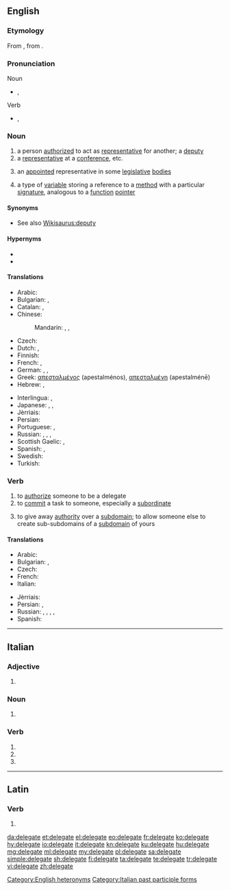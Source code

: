 ==English==

===Etymology===
From {{etyl|fro|en}} {{term|delegat|lang=fro}}, from {{etyl|la|en}} {{term|delegatus|lang=la}}.

===Pronunciation===
; Noun
* {{enPR|dĕlʹĭ-gət}}, {{IPA|/ˈdɛlɪɡət/|lang=en}}
; Verb
* {{enPR|dĕlʹĭ-gāt'}}, {{IPA|/ˈdɛlɪˌɡeɪt/|lang=en}}

===Noun===
{{en-noun}}

# a person [[authorized]] to act as [[representative]] for another; a [[deputy]]
# a [[representative]] at a [[conference]], etc.
# {{context|US|lang=en}} an [[appointed]] representative in some [[legislative]] [[bodies]]
# {{context|computing|lang=en}} a type of [[variable]] storing a reference to a [[method]] with a particular [[signature]], analogous to a [[function]] [[pointer]]

====Synonyms====
* See also [[Wikisaurus:deputy]]

====Hypernyms====
* {{l/en|singlecast delegate}}
* {{l/en|multicast delegate}}

====Translations====
{{trans-top|deputy, envoy, representative}}
* Arabic: {{t|ar|موفد|m}}
* Bulgarian: {{t+|bg|делегат|m|sc=Cyrl}}, {{t+|bg|представител|m|sc=Cyrl}}
* Catalan: {{t|ca|delegat|m}}, {{t|ca|delegada|f}}
* Chinese:
*: Mandarin: {{t+|cmn|代表|tr=dàibiǎo|sc=Hani}}, {{t+|cmn|使節|sc=Hani}}, {{t+|cmn|使节|tr=shǐjié|sc=Hani}}
* Czech: {{t|cs|delegát|m}}
* Dutch: {{t|nl|afgevaardigde|m}}, {{t|nl|gedelegeerde|m}}
* Finnish: {{t+|fi|edustaja}}
* French: {{t+|fr|délégué|m}}, {{t+|fr|déléguée|f}}
* German: {{t|de|Delegierter|m}}, {{t+|de|Abgeordneter|m}}, {{t+|de|Vertreter|m}}
* Greek: [[απεσταλμένος]] {{g|m}} (apestalménos), [[απεσταλμένη]] {{g|f}} (apestalménē)
* Hebrew: {{t|he|בא-כוח|m|tr=bá-kóakh|sc=Hebr}}, {{t|he|נציג|m|tr=natzíg|sc=Hebr}}
{{trans-mid}}
* Interlingua: {{t|ia|delegato|m}}, {{t|ia|delegata|f}}
* Japanese: {{t|ja|代表|tr=daihyō}}, {{t|ja|使節|tr=shisetsu}}, {{t|ja|代理人|tr=dairinin}}
* Jèrriais: {{t|roa-jer|d'lédgi|m}}
* Persian: {{t+|fa|نماینده|sc=fa-Arab}}
* Portuguese: {{t+|pt|delegado|m}}, {{t|pt|delegada|f}}
* Russian: {{t+|ru|делега́т|m|sc=Cyrl}}, {{t+|ru|делега́тка|f|sc=Cyrl}}, {{t+|ru|представи́тель|m|sc=Cyrl}}, {{t+|ru|представи́тельница|f|sc=Cyrl}}
* Scottish Gaelic: {{t|gd|neach-ionaid|m}}, {{t|gd|riochdaire|m}}
* Spanish: {{t+|es|delegado|m}}, {{t|es|delegada|f}}
* Swedish: {{t+|sv|delegat|c}}
* Turkish: {{t+|tr|delege}}
{{trans-bottom}}

===Verb===
{{en-verb|delegat}}

# to [[authorize]] someone to be a delegate
# to [[commit]] a task to someone, especially a [[subordinate]]
# {{context|computing|Internet|lang=en}} {{qualifier|of a [[subdomain]]}} to give away [[authority]] over a [[subdomain]]; to allow someone else to create sub-subdomains of a [[subdomain]] of yours

====Translations====
{{trans-top|to commit a task to someone}}
* Arabic: {{t|ar|فوض}}
* Bulgarian: {{t+|bg|делегирам|sc=Cyrl}}, {{t+|bg|упълномощавам|sc=Cyrl}}
* Czech: {{t+|cs|delegovat}}
* French: {{t+|fr|déléguer}}
* Italian: {{t+|it|delegare}}
{{trans-mid}}
* Jèrriais: {{t|roa-jer|d'lédgi}}
* Persian: {{t+|fa|سپردن|sc=fa-Arab}}, {{t|fa|تفویض کردن|sc=fa-Arab}}
* Russian: {{t+|ru|поруча́ть|impf|sc=Cyrl}}, {{t+|ru|поручи́ть|pf|sc=Cyrl}}, {{t|ru|уполномо́чивать|impf|sc=Cyrl}}, {{t+|ru|уполномо́чить|pf|sc=Cyrl}}, {{t+|ru|делеги́ровать|impf|pf|sc=Cyrl}}
* Spanish: {{t+|es|diputar}}
{{trans-bottom}}

[[Category:English heteronyms]]

----

==Italian==

===Adjective===
{{head|it|adjective form}}

# {{feminine plural of|delegato|lang=it}}

===Noun===
{{head|it|plural|g=f}}

# {{plural of|delegata|lang=it}}

===Verb===
{{head|it|verb form}}

# {{inflection of|delegare||2|p|pres|indc|lang=it}}
# {{inflection of|delegare||2|p|impr|lang=it}}
# {{feminine plural of|delegato|lang=it}}

[[Category:Italian past participle forms]]

----

==Latin==

===Verb===
{{la-verb-form|dēlēgāte}}

# {{inflection of|dēlēgō||1|p|pres|actv|impr|lang=la}}

[[da:delegate]]
[[et:delegate]]
[[el:delegate]]
[[eo:delegate]]
[[fr:delegate]]
[[ko:delegate]]
[[hy:delegate]]
[[io:delegate]]
[[it:delegate]]
[[kn:delegate]]
[[ku:delegate]]
[[hu:delegate]]
[[mg:delegate]]
[[ml:delegate]]
[[my:delegate]]
[[pl:delegate]]
[[sa:delegate]]
[[simple:delegate]]
[[sh:delegate]]
[[fi:delegate]]
[[ta:delegate]]
[[te:delegate]]
[[tr:delegate]]
[[vi:delegate]]
[[zh:delegate]]